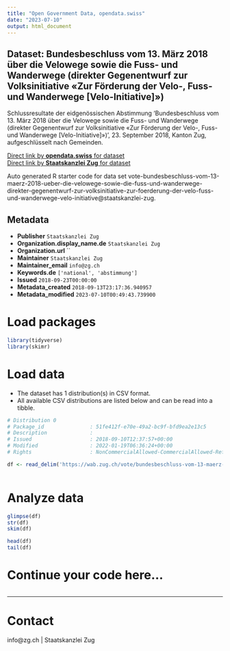 ```yaml
---
title: "Open Government Data, opendata.swiss"
date: "2023-07-10"
output: html_document
---
```


## Dataset: Bundesbeschluss vom 13. März 2018 über die Velowege sowie die Fuss- und Wanderwege (direkter Gegenentwurf zur Volksinitiative «Zur Förderung der Velo-, Fuss- und Wanderwege [Velo-Initiative]»)

Schlussresultate der eidgenössischen Abstimmung 'Bundesbeschluss vom 13. März 2018 über die Velowege sowie die Fuss- und Wanderwege (direkter Gegenentwurf zur Volksinitiative «Zur Förderung der Velo-, Fuss- und Wanderwege [Velo-Initiative]»)', 23. September 2018, Kanton Zug, aufgeschlüsselt nach Gemeinden.

[Direct link by **opendata.swiss** for dataset](https://opendata.swiss/de/dataset/bundesbeschluss-vom-13-marz-2018-uber-die-velowege-sowie-die-fuss-und-wanderwege-direkter-gegen)<br>
[Direct link by **Staatskanzlei Zug** for dataset](https://wab.zug.ch/vote/bundesbeschluss-vom-13-maerz-2018-ueber-die-velowege-sowie-die-fuss-und-wanderwege-direkter-gegenentwurf-zur-volksinitiative-zur-foerderung-der-velo-fuss-und-wanderwege-velo-initiative/data)

Auto generated R starter code for data set vote-bundesbeschluss-vom-13-maerz-2018-ueber-die-velowege-sowie-die-fuss-und-wanderwege-direkter-gegenentwurf-zur-volksinitiative-zur-foerderung-der-velo-fuss-und-wanderwege-velo-initiative@staatskanzlei-zug.

## Metadata

- **Publisher** `Staatskanzlei Zug`
- **Organization.display_name.de** `Staatskanzlei Zug`
- **Organization.url** ``
- **Maintainer** `Staatskanzlei Zug`
- **Maintainer_email** `info@zg.ch`
- **Keywords.de** `['national', 'abstimmung']`
- **Issued** `2018-09-23T00:00:00`
- **Metadata_created** `2018-09-13T23:17:36.940957`
- **Metadata_modified** `2023-07-10T00:49:43.739900`


# Load packages

```r

library(tidyverse)
library(skimr)

```

# Load data

-   The dataset has 1 distribution(s) in CSV format.
-   All available CSV distributions are listed below and can be read into a tibble.

```r

# Distribution 0
# Package_id               : 51fe412f-e70e-49a2-bc9f-bfd9ea2e13c5
# Description              : 
# Issued                   : 2018-09-10T12:37:57+00:00
# Modified                 : 2022-01-19T06:36:24+00:00
# Rights                   : NonCommercialAllowed-CommercialAllowed-ReferenceRequired

df <- read_delim('https://wab.zug.ch/vote/bundesbeschluss-vom-13-maerz-2018-ueber-die-velowege-sowie-die-fuss-und-wanderwege-direkter-gegenentwurf-zur-volksinitiative-zur-foerderung-der-velo-fuss-und-wanderwege-velo-initiative/data-csv')



```

# Analyze data

```r

glimpse(df)
str(df)
skim(df)

head(df)
tail(df)

```

# Continue your code here...

```r

```

------------------------------------------------------------------------

# Contact

info@zg.ch | Staatskanzlei Zug
